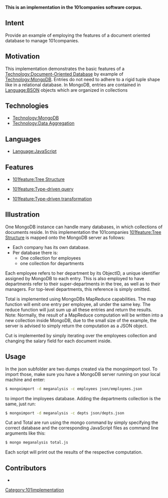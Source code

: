 '''This is an implementation in the 101companies software corpus.'''

== Intent ==

Provide an example of employing the features of a document oriented database to manage 101companies.

== Motivation ==

This implementation demonstrates the basic features of a [[Technology:Document-Oriented Database]] by example of [[Technology:MongoDB]]. Entries do not need to adhere to a rigid tuple shape like in a relational database. In MongoDB, entries are contained in [[Language:BSON]] objects which are organized in collections

== Technologies ==

* [[Technology:MongoDB]]
* [[Technology:Data Aggregation]]

== Languages ==

* [[Language:JavaScript]]

== Features ==

* [[101feature:Tree Structure]]

* [[101feature:Type-driven query]]

* [[101feature:Type-driven transformation]]

== Illustration ==

One MongoDB instance can handle many databases, in which collections of documents reside. In this implementation the 101companies [[101feature:Tree Structure]] is mapped onto the MongoDB server as follows:

* Each company has its own database.
* Per database there is:
** One collection for employees
** one collection for departments

Each employee refers to her department by its ObjectID, a unique identifier assigned by MongoDB to each entry. This is also employed to have departments refer to their super-departments in the tree, as well as to their managers.
For top-level departments, this reference is simply omitted.

Total is implemented using MongoDBs MapReduce capabilities. The map function will emit one entry per employee, all under the same key. The reduce function will just sum up all these entries and return the results.
Note: Normally, the result of a MapReduce computation will be written into a new collection inside MongoDB, due to the small size of the example, the server is advised to simply return the computation as a JSON object.

Cut is implemented by simply iterating over the employees collection and changing the salary field for each document inside.

== Usage ==

In the json subfolder are two dumps created via the mongoimport tool. To import those, make sure you have a MongoDB server running on your local machine and enter:

<syntaxhighlight lang="bash">
$ mongoimport -d meganalysis -c employees json/employees.json
</syntaxhighlight>

to import the imployees database. Adding the departments collection is the same, just run:

<syntaxhighlight lang="bash">
$ mongoimport -d meganalysis -c depts json/depts.json
</syntaxhighlight>

Cut and Total are run using the mongo command by simply specifying the correct database and the corresponding JavaScript files as command line arguments like this:

<syntaxhighlight lang="bash">
$ mongo meganalysis total.js
</syntaxhighlight>

Each script will print out the results of the respective computation.

== Contributors ==

* {{101contributor|Sebastian Jackel|developer}}

[[Category:101implementation]]
